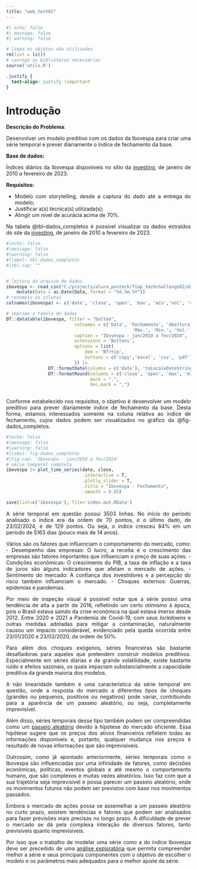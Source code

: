 ```yaml
---
title: "web_tech02"
---
```

```r
#| echo: false
#| message: false
#| warning: false

# limpa os objetos não utilizados
rm(list = ls())
# carrega as bibliotecas necessárias
source('utils.R')
```

```css
.justify {
  text-align: justify !important
}
```

# Introdução {#sec-intro}

::: {style="text-align: justify"}

**Descrição do Problema**:

Desenvolver um modelo preditivo com os dados da Ibovespa para criar uma série temporal e prever diariamente o índice 
de fechamento da base.

**Base de dados:**

Índices diários da Ibovespa disponíveis no sítio da [investing](https://br.investing.com/indices/bovespa-historical-data),
de janeiro de 2010 a fevereiro de 2023.

**Requisitos: **

- Modelo com storytelling, desde a captura do dado até a entrega do modelo;
- Justificar a(s) técnica(s) utilizada(s);
- Atingir um nível de acurácia acima de 70%.


Na tabela @tbl-dados_completos é possível visualizar os dados extraídos do site da [investing](https://br.investing.com/indices/bovespa-historical-data), de janeiro de 2010 a fevereiro de 2023. 

```r
#|echo: false
#|message: false
#|warning: false
#|label: tbl-dados_completos
#|tbl-cap: ""


# leitura do arquivo de dados  
ibovespa <- read_csv("C:/projects/alura_postech/fiap_techchallenge02/data/Ibovespa_20100101-20240224.csv") |> 
    mutate(Data = as.Date(Data, format = "%d.%m.%Y"))
# renomeia as colunas
colnames(ibovespa) <- c('date', 'close', 'open', 'max', 'min','vol', 'var')

# imprime a tabela de dados
DT::datatable(ibovespa, filter = "bottom", 
                          colnames = c('Data', 'Fechamento', 'Abertura', 
                                                'Máx.', 'Min.', 'Vol.', 'Var.(%)'),
                          caption = "Ibovespa - jan/2010 a fev/2024", 
                          extensions = 'Buttons', 
                          options = list(
                              dom = 'Bfrtip',
                              buttons = c('copy','excel', 'csv', 'pdf')
                          )) |>
                DT::formatDate(columns = c('date'), 'toLocaleDateString') |>
                DT::formatRound(columns = c('close', 'open', 'max', 'min'),
                                mark = ".",
                                dec.mark = ",") 
                
```


Conforme estabelecido nos requisitos, o objetivo é desenvolver um modelo preditivo para prever diariamente índice de fechamento da base. Desta forma, estamos interessados somente na coluna relativa ao índice de fechamento, cujos dados podem ser visualizados no gráfico da @fig-dados_completos.

```r
#|echo: false
#|message: false
#|warning: false
#|label: fig-dados_completos
#|fig-cap: 'Ibovespa - jan/2010 a fev/2024'
# série temporal completa
ibovespa |> plot_time_series(date, close,
                             .interactive = T, 
                             .plotly_slider = T, 
                             .title = "Ibovespa - Fechamento",
                             .smooth = 0.05)

save(list=c('ibovespa'), file='index.out.RData')
```

A série temporal em questão possui 3503 linhas. No início do período analisado o índice era da ordem de 70 pontos, e o último dado, de 23/02/2024, é de 129 pontos. Ou seja, o índice cresceu 84% em um período de 5163 dias (pouco mais de 14 anos).

Vários são os fatores que influenciam o comportamento do mercado, como:
- Desempenho das empresas: O lucro, a receita e o crescimento das empresas são fatores importantes que influenciam o preço de suas ações.
- Condições econômicas: O crescimento do PIB, a taxa de inflação e a taxa de juros são alguns indicadores que afetam o mercado de ações.
- Sentimento do mercado: A confiança dos investidores e a percepção do risco também influenciam o mercado.
- Choques externos: Guerras, epidemias e pandemias.

Por meio de inspeção visual é possível notar que a série possui uma tendência de alta a partir de 2016, refletindo um certo otimismo à época, pois o Brasil estava saindo da crise econômica na qual estava imerso desde 2012. Entre 2020 e 2021 a Pandemia de Covid-19, com seus _lockdowns_ e outras medidas adotadas para mitigar a contaminação, naturalmente causou um impacto considerável, evidenciado pela queda ocorrida entre 23/01/2020 e 23/02/2020, da ordem de 50%.

Para além dos choques exógenos, séries financeiras são bastante desafiadoras para aqueles que pretendem construir modelos preditivos. Especialmente em séries diárias e de grande volatilidade, existe bastante ruído e efeitos sazonais, os quais impactam substancialmente a capacidade preditiva da grande maioria dos modelos. 

A não linearidade também é uma característica da série temporal em questão, onde a resposta do mercado a diferentes tipos de choques (grandes ou pequenos, positivos ou negativos) pode variar, contribuindo para a aparência de um passeio aleatório, ou seja, completamente imprevisível.

Além disso, séries temporais desse tipo também podem ser compreendidas como um [passeio aleatório](https://www.investopedia.com/terms/r/randomwalktheory.asp) devido à hipótese do mercado eficiente. Essa hipótese sugere que os preços dos ativos financeiros refletem todas as informações disponíveis e, portanto, qualquer mudança nos preços é resultado de novas informações que são imprevisíveis.

Outrossim, como já apontado anteriormente, séries temporais como o Ibovespa são influenciadas por uma infinidade de fatores, como decisões econômicas, políticas, eventos globais e até mesmo o comportamento humano, que são complexos e muitas vezes aleatórios. Isso faz com que a sua trajetória seja imprevisível e possa parecer um passeio aleatório, onde os movimentos futuros não podem ser previstos com base nos movimentos passados.

Embora o mercado de ações possa se assemelhar a um passeio aleatório no curto prazo, existem tendências e fatores que podem ser analisados para fazer previsões mais precisas no longo prazo. A dificuldade de prever o mercado se dá pela complexa interação de diversos fatores, tanto previsíveis quanto imprevisíveis.

Por isso que o trabalho de modelar uma série como a do índice Ibovespa deve ser precedido de uma [análise exploratória](eda.html) que permita compreender melhor a série e seus principais componentes com o objetivo de escolher o modelo e os parâmetros mais adequados para o melhor ajuste da série.

:::
